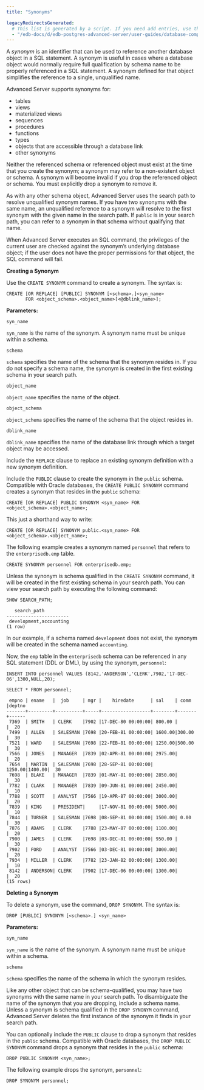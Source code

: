 ```yaml
---
title: "Synonyms"

legacyRedirectsGenerated:
  # This list is generated by a script. If you need add entries, use the `legacyRedirects` key.
  - "/edb-docs/d/edb-postgres-advanced-server/user-guides/database-compatibility-for-oracle-developers-guide/11/Database_Compatibility_for_Oracle_Developers_Guide.1.022.html"
---
```


<div id="synonyms" class="registered_link"></div>

A *synonym* is an identifier that can be used to reference another database object in a SQL statement. A synonym is useful in cases where a database object would normally require full qualification by schema name to be properly referenced in a SQL statement. A synonym defined for that object simplifies the reference to a single, unqualified name.

Advanced Server supports synonyms for:

-   tables
-   views
-   materialized views
-   sequences
-   procedures
-   functions
-   types
-   objects that are accessible through a database link
-   other synonyms

Neither the referenced schema or referenced object must exist at the time that you create the synonym; a synonym may refer to a non-existent object or schema. A synonym will become invalid if you drop the referenced object or schema. You must explicitly drop a synonym to remove it.

As with any other schema object, Advanced Server uses the search path to resolve unqualified synonym names. If you have two synonyms with the same name, an unqualified reference to a synonym will resolve to the first synonym with the given name in the search path. If `public` is in your search path, you can refer to a synonym in that schema without qualifying that name.

When Advanced Server executes an SQL command, the privileges of the current user are checked against the synonym’s underlying database object; if the user does not have the proper permissions for that object, the SQL command will fail.

**Creating a Synonym**

Use the `CREATE SYNONYM` command to create a synonym. The syntax is:

```text
CREATE [OR REPLACE] [PUBLIC] SYNONYM [<schema>.]<syn_name>
       FOR <object_schema>.<object_name>[<@dblink_name>];
```

**Parameters:**

`syn_name`

`syn_name` is the name of the synonym. A synonym name must be unique within a schema.

`schema`

`schema` specifies the name of the schema that the synonym resides in. If you do not specify a schema name, the synonym is created in the first existing schema in your search path.

`object_name`

`object_name` specifies the name of the object.

`object_schema`

`object_schema` specifies the name of the schema that the object resides in.

`dblink_name`

`dblink_name` specifies the name of the database link through which a target object may be accessed.

Include the `REPLACE` clause to replace an existing synonym definition with a new synonym definition.

Include the `PUBLIC` clause to create the synonym in the `public` schema. Compatible with Oracle databases, the `CREATE PUBLIC SYNONYM` command creates a synonym that resides in the `public` schema:

```text
CREATE [OR REPLACE] PUBLIC SYNONYM <syn_name> FOR
<object_schema>.<object_name>;
```

This just a shorthand way to write:

```text
CREATE [OR REPLACE] SYNONYM public.<syn_name> FOR
<object_schema>.<object_name>;
```

The following example creates a synonym named `personnel` that refers to the `enterprisedb.emp` table.

```text
CREATE SYNONYM personnel FOR enterprisedb.emp;
```

Unless the synonym is schema qualified in the `CREATE SYNONYM` command, it will be created in the first existing schema in your search path. You can view your search path by executing the following command:

```text
SHOW SEARCH_PATH;

   search_path
-----------------------
 development,accounting
(1 row)
```

In our example, if a schema named `development` does not exist, the synonym will be created in the schema named `accounting`.

Now, the `emp` table in the `enterprisedb` schema can be referenced in any SQL statement (DDL or DML), by using the synonym, `personnel`:

```text
INSERT INTO personnel VALUES (8142,'ANDERSON','CLERK',7902,'17-DEC-06',1300,NULL,20);

SELECT * FROM personnel;

 empno | ename   |  job     | mgr |    hiredate      | sal    | comm  |deptno
-------+---------+----------+-----+------------------+--------+-------+------
 7369  | SMITH   | CLERK    |7902 |17-DEC-80 00:00:00| 800.00 |       |  20
 7499  | ALLEN   | SALESMAN |7698 |20-FEB-81 00:00:00| 1600.00|300.00 |  30
 7521  | WARD    | SALESMAN |7698 |22-FEB-81 00:00:00| 1250.00|500.00 |  30
 7566  | JONES   | MANAGER  |7839 |02-APR-81 00:00:00| 2975.00|       |  20
 7654  | MARTIN  | SALESMAN |7698 |28-SEP-81 00:00:00| 1250.00|1400.00|  30
 7698  | BLAKE   | MANAGER  |7839 |01-MAY-81 00:00:00| 2850.00|       |  30
 7782  | CLARK   | MANAGER  |7839 |09-JUN-81 00:00:00| 2450.00|       |  10
 7788  | SCOTT   | ANALYST  |7566 |19-APR-87 00:00:00| 3000.00|       |  20
 7839  | KING    | PRESIDENT|     |17-NOV-81 00:00:00| 5000.00|       |  10
 7844  | TURNER  | SALESMAN |7698 |08-SEP-81 00:00:00| 1500.00| 0.00  |  30
 7876  | ADAMS   | CLERK    |7788 |23-MAY-87 00:00:00| 1100.00|       |  20
 7900  | JAMES   | CLERK    |7698 |03-DEC-81 00:00:00| 950.00 |       |  30
 7902  | FORD    | ANALYST  |7566 |03-DEC-81 00:00:00| 3000.00|       |  20
 7934  | MILLER  | CLERK    |7782 |23-JAN-82 00:00:00| 1300.00|       |  10
 8142  | ANDERSON| CLERK    |7902 |17-DEC-06 00:00:00| 1300.00|       |  20
(15 rows)
```

**Deleting a Synonym**

To delete a synonym, use the command, `DROP SYNONYM`. The syntax is:

```text
DROP [PUBLIC] SYNONYM [<schema>.] <syn_name>
```

**Parameters:**

`syn_name`

`syn_name` is the name of the synonym. A synonym name must be unique within a schema.

`schema`

`schema` specifies the name of the schema in which the synonym resides.

Like any other object that can be schema-qualified, you may have two synonyms with the same name in your search path. To disambiguate the name of the synonym that you are dropping, include a schema name. Unless a synonym is schema qualified in the `DROP SYNONYM` command, Advanced Server deletes the first instance of the synonym it finds in your search path.

You can optionally include the `PUBLIC` clause to drop a synonym that resides in the `public` schema. Compatible with Oracle databases, the `DROP PUBLIC SYNONYM` command drops a synonym that resides in the `public` schema:

```text
DROP PUBLIC SYNONYM <syn_name>;
```

The following example drops the synonym, `personnel`:

```text
DROP SYNONYM personnel;
```
